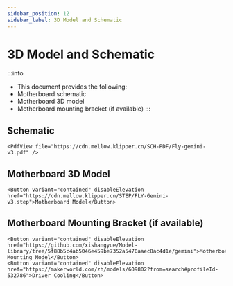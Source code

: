 ```yaml
---
sidebar_position: 12
sidebar_label: 3D Model and Schematic
---
```


# 3D Model and Schematic

:::info
* This document provides the following:
* Motherboard schematic
* Motherboard 3D model
* Motherboard mounting bracket (if available)
:::

## Schematic

    <PdfView file="https://cdn.mellow.klipper.cn/SCH-PDF/Fly-gemini-v3.pdf" />

## Motherboard 3D Model

    <Button variant="contained" disableElevation href="https://cdn.mellow.klipper.cn/STEP/FLY-Gemini-v3.step">Motherboard Model</Button>

## Motherboard Mounting Bracket (if available)

    <Button variant="contained" disableElevation href="https://github.com/xishangyue/Model-library/tree/5f88b5c4ab5046e459be7352a5470aaec8ac4d1e/gemini">Motherboard Mounting Model</Button>
    <Button variant="contained" disableElevation href="https://makerworld.com/zh/models/609802?from=search#profileId-532786">Driver Cooling</Button>
